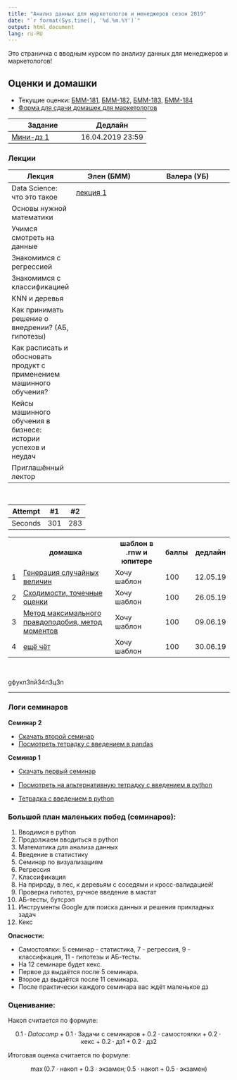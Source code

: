 ```yaml
---
title: "Анализ данных для маркетологов и менеджеров сезон 2019"
date: "`r format(Sys.time(), '%d.%m.%Y')`"
output: html_document
lang: ru-RU
---
```


<style>
table {
    width:100%;
}
</style>

Это страничка с вводным курсом по анализу данных для менеджеров и маркетологов! 

## Оценки и домашки

* Текущие оценки: [БММ-181,](https://docs.google.com/spreadsheets/d/e/2PACX-1vQzPkU-SVOzDX_LB-l0zlW_1u2XkWvrkUoub-UXNCL8sJexXU51kiHNSjH71Hm_rfmAXS86l0KlDfna/pubhtml?gid=144425580&single=true) [БММ-182,](https://docs.google.com/spreadsheets/d/e/2PACX-1vQzPkU-SVOzDX_LB-l0zlW_1u2XkWvrkUoub-UXNCL8sJexXU51kiHNSjH71Hm_rfmAXS86l0KlDfna/pubhtml?gid=5661136&single=true) [БММ-183,](https://docs.google.com/spreadsheets/d/e/2PACX-1vQzPkU-SVOzDX_LB-l0zlW_1u2XkWvrkUoub-UXNCL8sJexXU51kiHNSjH71Hm_rfmAXS86l0KlDfna/pubhtml?gid=218128335&single=true) [БММ-184](https://docs.google.com/spreadsheets/d/e/2PACX-1vQzPkU-SVOzDX_LB-l0zlW_1u2XkWvrkUoub-UXNCL8sJexXU51kiHNSjH71Hm_rfmAXS86l0KlDfna/pubhtml?gid=1636765882&single=true)
* [Форма для сдачи домашек для маркетологов](https://docs.google.com/forms/d/e/1FAIpQLSc4AFU8i8C6ZFHQhYXUIUTBv9cWjU-sOJPsDspLwJU1L-KDFw/viewform)

| Задание  | Дедлайн  | 
|----------|----------|
| [Мини-дз 1](https://github.com/FUlyankin/HSE_Data_Culture/raw/master/Intro_to_DS_2019/sem_1%262_introduction/little_hw1.zip)  | 16.04.2019 23:59  |



### Лекции 

| Лекция   | Элен (БММ) |  Валера (УБ) |
|----------|------------|--------------|
| Data Science: что это такое |  [лекция 1](https://github.com/FUlyankin/HSE_Data_Culture/blob/master/Intro_to_DS_2019/lectures_bmm/Intro_to_DS.%20Lecture%201.pdf)  |              |
| Основы нужной математики    |          |              |
| Учимся смотреть на данные   |          |              |
| Знакомимся с регрессией     |          |              |
| Знакомимся с классификацией |          |              |
| KNN и деревья  |          |              |
| Как принимать решение о внедрении? (АБ, гипотезы) |          |              |
| Как расписать и обосновать продукт с применением машинного обучения? |     |    |
| Кейсы машинного обучения в бизнесе: истории успехов и неудач |        |         |
| Приглашённый лектор |     |       |


<br>

| Attempt | #1  | #2  |
| :-----: | :-: | :-: |
| Seconds | 301 | 283 |


<table>
  <tr>
    <th> </th>
    <th> домашка </th>
    <th> шаблон в .rnw и юпитере</th>
    <th> баллы </th>
    <th> дедлайн </th>
  </tr>
  <tr>
    <td> 1 </td>
    <td> <a href="https://nbviewer.jupyter.org/github/FUlyankin/r_probability/blob/master/end_seminars_2019/HW/HW1.ipynb" target="_blank"> Генерация случайных величин</a> </td>
    <td> Хочу шаблон </td>
    <td> 100 </td>
    <td> 12.05.19 </td>
  </tr>
  <tr>
    <td> 2 </td>
    <td> <a href="https://nbviewer.jupyter.org/github/FUlyankin/r_probability/blob/master/end_seminars_2019/HW/HW2.ipynb" target="_blank"> Сходимости, точечные оценки</a> </td>
    <td> Хочу шаблон </td>
    <td> 100 </td>
    <td> 26.05.19 </td>
  </tr>
  <tr>
    <td> 3 </td>
    <td> <a href="https://nbviewer.jupyter.org/github/FUlyankin/r_probability/blob/master/end_seminars_2019/HW/HW3.ipynb" target="_blank"> Метод максимального правдоподобия, метод моментов </a> </td>
    <td> Хочу шаблон </td>
    <td> 100 </td>
    <td> 09.06.19 </td>
  </tr>
  <tr>
    <td> 4 </td>
    <td> <a href="https://github.com/FUlyankin/LaTeX/blob/master/Logi_2019/Homework_2019/task_4(bigleb).pdf" target="_blank"> ещё чёт </a> </td>
    <td> Хочу шаблон </td>
    <td> 100 </td>
    <td> 30.06.19 </td>
  </tr>
</table>

<br>

gфукп3пй34п3ц3п

***

### Логи семинаров

__Семинар 2__

* [Скачать второй семинар](https://github.com/FUlyankin/HSE_Data_Culture/raw/master/Intro_to_DS_2019/sem_1%262_introduction/sem_2.zip)
* [Посмотреть тетрадку с введением в pandas](https://nbviewer.jupyter.org/github/FUlyankin/HSE_Data_Culture/blob/master/Intro_to_DS_2019/sem_1%262_introduction/sem2_pandas%20tutorial.ipynb)

__Семинар 1__

* [Скачать первый семинар](https://github.com/FUlyankin/HSE_Data_Culture/raw/master/Intro_to_DS_2019/sem_1%262_introduction/sem_1.zip)
* [Посмотреть на альтернативную тетрадку с введением в python](https://nbviewer.jupyter.org/github/FUlyankin/HSE_Data_Culture/blob/master/Intro_to_DS_2019/sem_1%262_introduction/sem1_introdution_python.ipynb)

* [Тетрадка с введением в python](https://nbviewer.jupyter.org/github/FUlyankin/HSE_Data_Culture/blob/master/Intro_to_DS_2019/sem_1%262_introduction/seminar_1_python_students.ipynb)


### Большой план маленьких побед (семинаров):

1. Вводимся в python 
2. Продолжаем вводиться в python 
3. Математика для анализа данных
4. Введение в статистику 
5. Семинар по визуализациям
6. Регрессия 
7. Классификация 
8. На природу, в лес, к деревьям с соседями и кросс-валидацией!
9. Проверка гипотез, ручное введение в мастат
10. АБ-тесты, бутсрэп
11. Инструменты Google для поиска данных и решения прикладных задач
12. Кекс

__Опасности:__ 

* Самостоялки: 5 семинар - статистика, 7 - регрессия, 9 - классифкация, 11 - гипотезы и АБ-тесты. 
* На 12 семинаре будет кекс.
* Первое дз выдаётся после 5 семинара.
* Второе дз выдаётся после 11 семинара. 
* После практически каждого семинара вас ждёт маленькое дз


### Оценивание:

Накоп считается по формуле: 

$$
0.1 \cdot Datacamp + 0.1 \cdot \text{Задачи с семинаров} + 0.2 \cdot \text{самостоялки} + 0.2 \cdot \text{кекс} + 0.2 \cdot \text{дз1} + 0.2 \cdot \text{дз2}
$$

Итоговая оценка считается по формуле: 

$$
\max(0.7 \cdot \text{накоп} + 0.3 \cdot \text{экзамен};  0.5 \cdot \text{накоп} + 0.5 \cdot \text{экзамен})
$$

<br>

<br>

<br>








